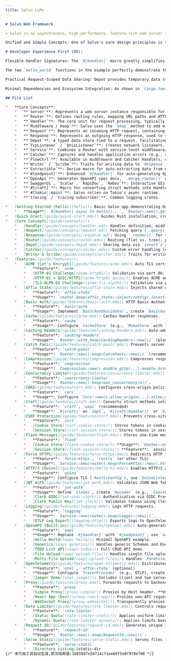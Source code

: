 ```yaml
---
title: Salvo LLMs
---
```


```markdown
# Salvo Web Framework

> Salvo is an asynchronous, high-performance, feature-rich web server framework built with Rust. Designed to be concise, modular, and easy to use and extend, it provides powerful routing, middleware (Hoop), data extraction, WebSocket, TLS (with OpenSSL/Rustls certificate hot-reloading), HTTP/3, ACME certificate auto-management, multiple reverse proxy strategies, request timeout control, custom error handling (Catcher), OpenAPI support, and more.

Unified and Simple Concepts: One of Salvo's core design principles is the unification of Handlers and Middleware. Both essentially implement the Handler trait, processing Requests and potentially modifying Responses. This unification reduces the number of concepts to learn, making the framework more intuitive. Middleware is applied via specific routing methods like `hoop`.

# Developer Experience First (DX):

Flexible Handler Signatures: The `#[handler]` macro greatly simplifies writing handlers. Developers don't need to worry about complete parameter lists or fixed orders—only declare the parameters actually needed (e.g., `&mut Request`, `&mut Depot`, `&mut Response`). Unused parameters can be omitted or arranged in any order, keeping the code concise and focused on business logic.

The two `hello_world` functions in the example perfectly demonstrate this: one uses a complete signature (with unused parameters marked by underscores), while the other only includes the essential `&mut Response`.

Practical Request-Scoped Data Sharing: Depot provides temporary data storage within a request's lifecycle. Middleware and handlers can share information via Depot (e.g., authentication middleware storing user data for subsequent handlers to access).

Minimal Dependencies and Ecosystem Integration: As shown in `Cargo.toml`, a basic Salvo application has few core dependencies, relying primarily on mature ecosystem crates like `tokio` (async runtime) and `tracing` (logging/tracing) instead of reinventing the wheel.

## File List

*   **Core Concepts**:
    *   **`Server`**: Represents a web server instance responsible for accepting connections and processing requests.
    *   **`Router`**: Defines routing rules, mapping URL paths and HTTP methods to corresponding handlers. Supports path parameters (`{name}` or `{id:num}`), wildcards (`{*rest}`, `{**rest}`), and complex matching via `.host()` or `.filter_fn()`. `.push()` adds sub-routes, while `.then()` enables conditional routing.
    *   **`Handler`**: The core unit for request processing, typically an async function. The `#[handler]` macro conveniently converts functions into Handlers, allowing parameter omission or reordering (`Request`, `Depot`, `Response`, `FlowCtrl`). Handlers can also act as middleware or error handlers. They can directly return types implementing `Writer` or `Scribe`, or `Result<T, E>` (where both `T` and `E` implement `Writer`).
    *   **`Middleware / Hoop`**: Salvo uses the `hoop` method to add middleware—logic executed before the final Handler processes the request or after the response is generated.
    *   **`Request`**: Represents an incoming HTTP request, containing headers, method, path, query parameters, body, etc. Offers various `.parse_*()` and `.extract()` methods to parse data into strongly typed structures. `.file()` and `.files()` handle file uploads, while `.remote_addr()` retrieves the client's address.
    *   **`Response`**: Represents an outgoing HTTP response, used to set status codes (`.status_code()`), headers (`.headers_mut()`, `.add_header()`), and the response body. `.render()` simplifies setting the body (text, HTML, JSON, redirects, etc.), and `.channel()` enables streaming responses.
    *   **`Depot`**: A typed data store tied to a request, facilitating data sharing between Handlers and middleware. Uses `.insert("key", value)`/`.get::<T>("key")` or `.inject(value)`/`.obtain::<T>()`.
    *   **`TcpListener` / `UnixListener`**: Creates network listeners. `.bind().await` returns an `Acceptor`. Supports TLS via `.rustls()`, `.openssl()`, or `.native_tls()`; ACME auto-certificate management via `.acme()`; and QUIC/HTTP3 via `.quinn()`. `.join()` combines multiple listeners.
    *   **`Service`**: Combines a Router with service-level middleware/Catchers. Created via `Service::new(router)`.
    *   **`Catcher`**: Captures and handles application errors (e.g., 404, 500). Added via `Service::catcher()`. Supports `hoop` for custom logic.
    *   **`FlowCtrl`**: Available in middleware and Catcher Handlers, controls request flow (e.g., `ctrl.skip_rest()`).
    *   **`Writer` / `Scribe`**: Traits for writing data to `Response`.
    *   **`Extractible`**: Derive macro for auto-extracting data from multiple request sources into a struct.
    *   **`#[endpoint]`**: Enhanced `#[handler]` for auto-generating OpenAPI documentation.
    *   **`OpenApi`**: Generates OpenAPI spec docs. `.merge_router()` collects route info, while `.into_router()` creates a route serving the JSON spec.
    *   **`SwaggerUi`, `Scalar`, `RapiDoc`, `ReDoc`**: Interactive UIs for OpenAPI docs.
    *   **`#[craft]`**: Macro for converting struct methods into Handlers or Endpoints, simplifying stateful logic.
    *   **`#[tokio::main]`**: Salvo relies on Tokio's async runtime.
    *   **`tracing` / `tracing-subscriber`**: Common logging crates.

*   [Getting Started (hello)](hello/): Basic Salvo app demonstrating Handler, Router, and server startup.
    *   **Usage**: `#[handler] async fn hello()...`, `Router::new().get(hello)`, `Server::new(acceptor).serve(router)`.
*   [Quick Start](guide/quick-start.mdx): Guides Rust installation, creating a Salvo project, `#[handler]` macro usage, HTTP/3 examples, and Salvo CLI.
*   [Core Concepts](guide/concepts/):
    *   [Handler](guide/concepts/handler.md): Handler definition, middleware (hoop) usage, `#[handler]` details, error handling (`Result<T: Writer, E: Writer>`).
    *   [Request](guide/concepts/request.md): Fetching query (`.query()`), form (`.form()`), JSON (`.parse_json()`), path params (`.param()`), headers (`.header()`). Introduces `Extractible` macro and built-in extractors (`JsonBody`, `FormBody`, `QueryParam`).
    *   [Response](guide/concepts/response.md): Using `.render()` for text/JSON/HTML; setting status codes (`.status_code()`); redirects (`Redirect::found()`).
    *   [Router](guide/concepts/router.mdx): Routing (flat vs. tree), path matching (static, `{id}`, `{id:num}`, regex `{id:regex}`, wildcards `{*rest}`, `{**rest}`), filters (`.filter()`, `.filter_fn()`), middleware (`.hoop()`), conditional routes (`.then()`).
    *   [Depot](guide/concepts/depot.mdx): Sharing data via `insert`/`get` or `inject`/`obtain`.
    *   [Catcher](guide/concepts/catcher.mdx): Custom error handling (e.g., 404) via `Service::catcher()`.
    *   [Writer & Scribe](guide/concepts/writer.mdx): Traits for writing custom types to `Response`.
*   [Features](guide/features/):
    *   [ACME (Let's Encrypt)](guide/features/acme.mdx): Auto TLS certificate management.
        *   **Feature**: `acme`
        *   [HTTP-01 Challenge](acme-http01/): Validation via port 80. **Usage**: `TcpListener::new(...):443.acme().cache_path(...).add_domain(...).http01_challenge(&mut router).join(TcpListener::new(...):80).bind()`.
        *   [HTTP-01 + QUIC/HTTP3](acme-http01-quinn/): Enables ACME and HTTP3. **Usage**: Add `.quinn("0.0.0.0:443")` after `http01_challenge`.
        *   [TLS-ALPN-01 Challenge](acme-tls-alpn01/): Validation via port 443 (no port 80). **Usage**: `TcpListener::new(...):443.acme().cache_path(...).add_domain(...).bind()` (defaults to TLS-ALPN-01).
    *   [Affix State](guide/features/affix-state.mdx): Injects shared data into `Depot` via `affix_state::inject()` and `affix_state::insert()`.
        *   **Feature**: `affix-state`
        *   **Usage**: `router.hoop(affix_state::inject(config).insert("key", value))`, then `depot.obtain::<Config>()` or `depot.get::<T>("key")` in Handlers.
    *   [Basic Auth](guide/features/basic-auth.mdx): HTTP Basic Authentication.
        *   **Feature**: `basic-auth`
        *   **Usage**: Implement `BasicAuthValidator`, create `BasicAuth::new(validator)` middleware, and add via `hoop()`.
    *   [Cache](guide/features/cache.mdx): Caches Handler responses.
        *   **Feature**: `cache`
        *   **Usage**: Configure `CacheStore` (e.g., `MokaStore` with TTL) and `CacheIssuer` (e.g., `RequestIssuer`), then create `Cache::new(store, issuer)` middleware.
    *   [Caching Headers](guide/features/caching-headers.mdx): Auto-adds `ETag` and `Cache-Control` headers.
        *   **Feature**: `caching-headers`
        *   **Usage**: `Router::with_hoop(CachingHeaders::new())` (place before `Compression`).
    *   [Catch Panic](guide/features/catch-panic.mdx): Prevents server crashes from Handler panics.
        *   **Feature**: `catch-panic`
        *   **Usage**: `Router::new().hoop(CatchPanic::new())` (recommended as first middleware).
    *   [Compression](guide/features/compression.mdx): Compresses responses (gzip, brotli, zstd).
        *   **Feature**: `compression`
        *   **Usage**: `Compression::new().enable_gzip(...).enable_brotli(...).hoop(middleware)`.
    *   [Concurrency Limiter](guide/features/concurrency-limiter.mdx): Limits concurrent requests.
        *   **Feature**: `concurrency-limiter`
        *   **Usage**: `Router::new().hoop(max_concurrency(n))`.
    *   [CORS](guide/features/cors.mdx): Configures cross-origin policies.
        *   **Feature**: `cors`
        *   **Usage**: Configure `Cors::new().allow_origin(...).allow_methods(...).into_handler()` and add to `Service` (usually via `hoop`).
    *   [Craft](guide/features/craft.mdx): Converts struct methods into Handlers/Endpoints via `#[craft]`.
        *   **Feature**: `craft`, `oapi` (recommended)
        *   **Usage**: `#[craft]` on `impl`, `#[craft(handler)]` or `#[craft(endpoint)]` on methods. Call like `opts.method_name()` or `Struct::method_name()` in routes.
    *   [CSRF Protection](guide/features/csrf.mdx): Prevents cross-site request forgery.
        *   **Feature**: `csrf`
        *   [Cookie Store](csrf-cookie-store/): Stores tokens in cookies. **Usage**: Configure `Finder` (e.g., `FormFinder`) and `Store` (e.g., `bcrypt_cookie_csrf(finder)`), add middleware via `hoop()`, fetch tokens via `depot.csrf_token()`.
        *   [Session Store](csrf-session-store/): Stores tokens in sessions. **Feature**: `session`. **Usage**: Similar to CookieStore but requires `SessionHandler` first, using `bcrypt_session_csrf(finder)`.
    *   [Flash Messages](guide/features/flash.mdx): Stores one-time messages before redirects.
        *   **Feature**: `flash`
        *   [Cookie Store](flash-cookie-store/): **Usage**: `Router::new().hoop(CookieStore::new().into_handler())`. Set via `depot.outgoing_flash_mut().info(...)`, read via `depot.incoming_flash()`.
        *   [Session Store](flash-session-store/): **Feature**: `session`. **Usage**: Add `SessionHandler`, then `hoop(SessionStore::new().into_handler())`.
    *   [Force HTTPS](guide/features/force-https.mdx): Redirects HTTP to HTTPS.
        *   **Feature**: `force-https`, `rustls` (or other TLS)
        *   **Usage**: `Service::new(router).hoop(ForceHttps::new().https_port(443))` (requires HTTP + HTTPS listeners).
    *   [HTTP/3 (Quinn)](guide/features/hello-h3.mdx): Enables HTTP/3 and QUIC.
        *   **Feature**: `quinn`
        *   **Usage**: Configure TLS (`RustlsConfig`), use `QuinnListener::new(quinn_config, addr).join(tcp_listener).bind()`.
    *   [JWT Auth](guide/features/jwt-auth.mdx): Validates JSON Web Tokens.
        *   **Feature**: `jwt-auth`
        *   **Usage**: Define `Claims`, create `Decoder` (e.g., `ConstDecoder`, `OidcDecoder`), configure `JwtAuth::new(decoder).finders(...).force_passed(...)` middleware. Access via `depot.jwt_auth_state()` and `depot.jwt_auth_data()` in Handlers.
        *   [Clerk OIDC](jwt-oidc-clerk/): Authentication via OIDC Provider (Clerk).
        *   [Clerk Public Key](jwt-clerk/): Validates tokens using Clerk's public key.
    *   [Logging](guide/features/logging.mdx): Logs HTTP requests.
        *   **Feature**: `logging`
        *   **Usage**: `Service::new(router).hoop(Logger::new())`.
        *   [OTLP Log Export](logging-otlp/): Exports logs to OpenTelemetry Collector.
    *   [OpenAPI (Built-in)](guide/features/openapi.mdx): Auto-generates OpenAPI v3 docs.
        *   **Feature**: `oapi`
        *   **Usage**: Replace `#[handler]` with `#[endpoint]`, use `oapi::extract::*` (`QueryParam`, `JsonBody`, `PathParam`), define `ToSchema`, create `OpenApi::new().merge_router()`, add UI routes like `SwaggerUi`.
        *   [Hello World](oapi-hello/): Minimal OpenAPI example.
        *   [Generics](oapi-generics/): Handles generic Schemas and Endpoints.
        *   [TODO List API](oapi-todos/): Full CRUD API demo.
        *   [File Upload](oapi-upload-file/): Handles single file uploads.
        *   [Multi-File Upload](oapi-upload-files/): Handles `FormFiles`.
    *   [OpenTelemetry](guide/features/open-telemetry.mdx): Distributed tracing and metrics.
        *   **Feature**: `otel`, `affix-state` (optional)
        *   **Usage**: Configure `TracerProvider` (e.g., OTLP), create `Tracer`. Use `salvo::otel::Tracing` and `salvo::otel::Metrics` middleware.
        *   [Jaeger Demo](otel-jaeger/): Includes client and two servers, showing cross-service tracing and Prometheus metrics.
    *   [Proxy](guide/features/proxy.mdx): Forwards requests to backends.
        *   **Feature**: `proxy`
        *   [Simple Proxy](proxy-simple/): Proxies by Host header. **Usage**: `Router::new().host(...).goal(Proxy::use_hyper_client(backend_url))`.
        *   [React App (Dev)](proxy-react-app/): Proxies non-API requests to frontend dev server. **Usage**: `Router::with_path("{**rest}").goal(Proxy::new([frontend_url], ...))`.
        *   [WebSocket Proxy](proxy-websocket/): Transparently proxies WebSocket connections. **Usage**: Same as above—`Proxy` auto-handles WebSocket upgrades.
    *   [Rate Limiter](guide/features/rate-limiter.mdx): Controls request rates.
        *   **Feature**: `rate-limiter`
        *   [Static Quota](rate-limiter-static/): Applies uniform limits. **Usage**: Configure `Guard` (e.g., `FixedGuard`), `Store` (e.g., `MokaStore`), `Issuer` (e.g., `RemoteIpIssuer`), `Quota` (e.g., `BasicQuota`), then create `RateLimiter::new(...)` middleware.
        *   [Dynamic Quota](rate-limiter-dynamic/): Applies limits based on requester identity. **Usage**: Implement custom `RateIssuer` and `QuotaGetter`, configure `RateLimiter`.
    *   [Request ID](guide/features/request-id.mdx): Generates unique IDs per request (added to headers).
        *   **Feature**: `request-id`
        *   **Usage**: `Router::new().hoop(RequestId::new())`.
    *   [Serve Static](guide/features/serve-static.mdx): Serves files from disk or embedded.
        *   **Feature**: `serve-static`
        *   [Directory Listing](static-dir
{/* 本行由工具自动生成,原文哈希值:1b65997e58714cf1ee60f5e6f978e706 */}